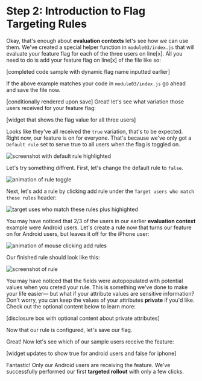 # Step 2: Introduction to Flag Targeting Rules

Okay, that's enough about **evaluation contexts** let's see how we can use them. We've created a special helper function in `module03/index.js` that will evaluate your feature flag for each of the three users on line[x]. All you need to do is add your feature flag on line[x] of the file like so:

[completed code sample with dynamic flag name inputted earlier]

If the above example matches your code in `module03/index.js` go ahead and save the file now.

[conditionally rendered upon save] Great! let's see what variation those users received for your feature flag:

[widget that shows the flag value for all three users]

Looks like they've all received the `true` variation, that's to be expected. Right now, our feature is on for everyone. That's because we've only got a `Default rule` set to serve true to all users when the flag is toggled on.

![screenshot with default rule highlighted](/images/default-rule-no-targets.png)

Let's try something diffrent. First, let's change the default rule to `false`.

![animation of rule toggle](/images/toggling-default-rule.gif)

Next, let's add a rule by clicking add rule under the `Target users who match these rules` header:

![target uses who match these rules plus highighted](/images/add-rules-button.png)

You may have noticed that 2/3 of the users in our earlier **evaluation context** example were Android users. Let's create a rule now that turns our feature on for Android users, but leaves it off for the iPhone user:

![animation of mouse clicking add rules](/images/create-targeting-rule.gif)

Our finished rule should look like this:

![screenshot of rule](/images/targeting-rule-android-users.png)

You may have noticed that the fields were autopopulated with potential values when you creted your rule. This is something we've done to make your life easier— but what if your attribute values are sensitive information? Don't worry, you can keep the values of your attributes **private** if you'd like. Check out the optional content below to learn more:

[disclosure box with optional content about private attributes]

Now that our rule is configured, let's save our flag.

Great! Now let's see which of our sample users receive the feature:

[widget updates to show true for android users and false for iphone]

Fantastic! Only our Android users are receiving the feature. We've successfully performed our first **targeted rollout** with only a few clicks.